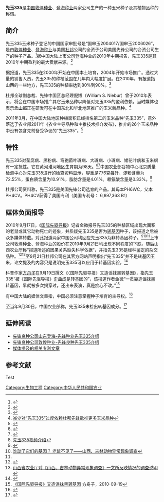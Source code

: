 '''先玉335'''是[[中国|中国]][[敦煌种业|敦煌种业]]、[[登海种业|登海种业]]两家公司生产的一种玉米种子及其植物品种的称谓。

==简介==
先玉335玉米种子登记的中国国家审批号是“国审玉2004017/国审玉2006026”，是由[[敦煌种业|敦煌种业]]、[[登海种业|登海种业]]与美国[[杜邦|杜邦]]公司的全资子公司美国先锋公司的合资公司生产的种子产品。<ref>{{Cite web |url=http://denghai.com/dhxf.asp |title=山东登海先锋公司简介 |accessdate=2010-09-20 |archive-date=2009-05-19 |archive-url=https://web.archive.org/web/20090519104951/http://www.denghai.com/dhxf.asp |dead-url=no }}</ref>据中国大陆上市公司登海种业的2010年中期报告，先玉335是其2010年中期盈利的最大贡献来源。<ref>{{Cite web |url=http://finance.ifeng.com/stock/ggpj/20100830/2567920.shtml |title=登海种业：先玉335 依然是盈利最大的贡献来源 |accessdate=2010-09-21 |archive-date=2013-05-15 |archive-url=https://web.archive.org/web/20130515092213/http://finance.ifeng.com/stock/ggpj/20100830/2567920.shtml |dead-url=no }}</ref>

据报道，先玉335在2000年开始在中国本土培育，2004年开始市场推广。通过大量的销售人员，先玉335的种植范围在几年内大幅度扩展。在2010年，有报道指山西的一些地方，先玉335的种植率达到80%到90%。<ref name="sina1">{{Cite web |url=http://news.sina.com.cn/c/sd/2010-09-21/130521147943.shtml |title=山西部分地区大老鼠绝迹被指与转基因玉米有关 |accessdate=2010-09-21 |archive-date=2010-09-23 |archive-url=https://web.archive.org/web/20100923194008/http://news.sina.com.cn/c/sd/2010-09-21/130521147943.shtml |dead-url=no }}</ref>

杜邦全球副总裁、先锋中国区总经理倪博（William S. Niebur）曾于2010年表示，将会在中国市场推广其它玉米品种以降低对先玉335的盈利依赖。当时媒体也表示[[孟山都|孟山都]]正在研发可在中国东北和华北地区推广的玉米新品种。<ref>[http://dycj.ynet.com/article.jsp?oid=69421891 减少对“先玉335”过度依赖杜邦先锋欲推更多玉米品种]{{dead link|date=2017年11月 |bot=InternetArchiveBot |fix-attempted=yes }}</ref>

2011年3月，在中国大陆地区种植面积已经排名第二的玉米品种“先玉335”，意外落选了农业部2011年《农业主导品种和主推技术推介发布》，推介的26个玉米品种中没有包含先前备受争议的“先玉335”。<ref>{{Cite web |url=http://news.hexun.com/2011-04-01/128445057.html |title=“先玉335”意外落榜农业部推介品种：再陷转基因漩涡 |accessdate=2011-04-04 |archive-date=2016-03-04 |archive-url=https://web.archive.org/web/20160304210633/http://news.hexun.com/2011-04-01/128445057.html |dead-url=no }}</ref>

==特性==
先玉335对茎腐病、黑粉病、弯孢菌叶斑病、大斑病、小斑病、矮花叶病和玉米螟有一定抗性。它在黄河淮河地区生育期为98天。<ref>{{Cite web |url=http://www.zcny.gov.cn/Article/zzzm/200906/11479.htm |title=先玉335资料 |accessdate=2010-09-20 |archive-date=2010-10-02 |archive-url=https://web.archive.org/web/20101002162624/http://www.zcny.gov.cn/Article/zzzm/200906/11479.htm |dead-url=no }}</ref><ref>{{Cite web |url=http://www.chinaseed114.com/newsinfo.php?id=2154 |title=先玉335 |accessdate=2010-09-20 |archive-date=2010-09-26 |archive-url=https://web.archive.org/web/20100926012939/http://www.chinaseed114.com/newsinfo.php?id=2154 |dead-url=no }}</ref>中国农业部谷物中心北京质量检测中心对先玉335进行的检查资料显示，容重是776克每升，淀粉含量为72.55%，蛋白质含量为10.91%，脂肪含量是4.01%，赖氨酸含量是0.33%。<ref>[http://video.sina.com.cn/v/b/24678645-1649083227.html 先玉335视频介绍]</ref>

杜邦公司资料称，先玉335是美国先锋公司选育的产品。其母本PH6WC，父本PH4CV。PH4CV获得了美国专利（美国专利号： 6,897,363 B1）

==媒体负面报导==
2010年9月17日，《[[国际先驱导报|国际先驱导报]]》记者金微报导先玉335的种植区域出现大面积的老鼠或其它动物死亡的迹象，并质疑先玉335是否为[[转基因|转基因]]种子，该报道之后被众多媒体转载。对此报道两家中国公司均回应先玉335为非转基因种子。<ref>{{Cite web |url=http://finance.qianlong.com/30055/2010/09/20/2801@6121577.htm |title=登海、敦煌“先玉335”玉米种子被指转基因 |accessdate=2010-09-20 |archive-date=2010-09-22 |archive-url=https://web.archive.org/web/20100922195225/http://finance.qianlong.com/30055/2010/09/20/2801@6121577.htm |dead-url=no }}</ref><ref name="查访">[http://www.vvcat.com/viewarticle.aspx?id=39787 谁动了它们的基因？ 老鼠不见了——山西、吉林动物异常现象调查]{{Dead link|date=2018年7月 |bot=InternetArchiveBot |fix-attempted=no }}</ref><ref name="sina1"/>上市公司敦煌种业、登海种业的股价在2010年9月21日均出现不同程度的下跌。随后山西农业厅称“报道所述的因果关系缺失科学依据”，并指先玉335是经种鉴定的杂交品种。<ref>{{Cite web |url=http://news.163.com/10/0922/06/6H5R4R2700014AEE.html |title=媒体转基因调查遭山西农业厅反驳 |accessdate=2010-09-22 |archive-date=2015-01-21 |archive-url=https://web.archive.org/web/20150121073607/http://news.163.com/10/0922/06/6H5R4R2700014AEE.html |dead-url=no }}</ref><ref>[http://www.sxnyt.gov.cn/news/kuaixun/2010/921/1092119359825I49GK7K80DHFB8BF6.html 山西省农业厅对《山西、吉林动物异常现象调查》一文所反映情况的调查说明]{{dead link|date=2017年11月 |bot=InternetArchiveBot |fix-attempted=yes }}</ref>至9月21日杜邦公司在其官方网站声明指出“先玉335”并不是转基因玉米，论文提及的内容只是说明先玉335可以应用于转基因实验。<ref>{{Cite web |url=http://www2.dupont.com/China_Country_Site/zh_CN/MediaCenter/DuPontChinaNews/2010news/statement20100921.html |title=杜邦公司郑重声明："先玉335"不是转基因玉米 |accessdate=2010-09-22 |archive-date=2010-09-24 |archive-url=https://web.archive.org/web/20100924035411/http://www2.dupont.com/China_Country_Site/zh_CN/MediaCenter/DuPontChinaNews/2010news/statement20100921.html |dead-url=no }}</ref>

科普作家[[方舟子|方舟子]]在9月19日撰文《〈国际先驱导报〉又造谣抹黑转基因》，指先玉335“被《国际先驱导报》歪曲成是转基因的”，该报道作者金微“一贯靠造谣抹黑转基因，早就被多次揭穿过，还出来表演，真是痴心不改。”<ref>[http://www.xys.org/xys/netters/Fang-Zhouzi/blog/transgenic15.txt 《国际先驱导报》又造谣抹黑转基因] {{Wayback|url=http://www.xys.org/xys/netters/Fang-Zhouzi/blog/transgenic15.txt |date=20100923131537 }}方舟子，2010-09-19</ref>

有中国大陆的媒体文章指，中国必须注意掌握种子培育的主导权。<ref>{{Cite web |url=http://news.163.com/10/0921/05/6H33LRMO00014AED.html |title=关于甘肃制种业的调查与思考 |access-date=2010-09-22 |archive-url=https://web.archive.org/web/20160304223129/http://news.163.com/10/0921/05/6H33LRMO00014AED.html |archive-date=2016-03-04 |dead-url=yes }}</ref>

至当年9月30日，中国农业部称，先玉335未检出转基因成分。<ref>{{Cite web |url=http://www.nbd.com.cn/newshtml/20100930/20100930235836628.html |title=农业部回应《每日经济新闻》：“先玉335”非转基因品种 |accessdate=2010-09-30 |archive-date=2016-03-05 |archive-url=https://web.archive.org/web/20160305225910/http://www.nbd.com.cn/newshtml/20100930/20100930235836628.html |dead-url=no }}</ref>

==延伸阅读==
*[http://www.pioneer.com/web/site/china/template.MAXIMIZE/menuitem.a1eeea38db2fa565ca97ca97310093a0/?javax.portlet.tpst=74198715cbf492a25bd1c514310093a0_ws_MX&javax.portlet.prp_74198715cbf492a25bd1c514310093a0_viewID=nonassociated_content_display_view&beanID=678112504&viewID=nonassociated_content_display_view&javax.portlet.begCacheTok=com.vignette.cachetoken&javax.portlet.endCacheTok=com.vignette.cachetoken&guid=62312558-7A0B-705D-FBAD-2F9EEA374D80 先锋良种公司山东登海-先锋种业先玉335介绍]{{Wayback|url=http://www.pioneer.com/web/site/china/template.MAXIMIZE/menuitem.a1eeea38db2fa565ca97ca97310093a0/?javax.portlet.tpst=74198715cbf492a25bd1c514310093a0_ws_MX&javax.portlet.prp_74198715cbf492a25bd1c514310093a0_viewID=nonassociated_content_display_view&beanID=678112504&viewID=nonassociated_content_display_view&javax.portlet.begCacheTok=com.vignette.cachetoken&javax.portlet.endCacheTok=com.vignette.cachetoken&guid=62312558-7A0B-705D-FBAD-2F9EEA374D80 |date=20090423074641 }}
*[http://www.pioneer.com/web/site/china/template.MAXIMIZE/menuitem.a1eeea38db2fa565ca97ca97310093a0/?javax.portlet.tpst=74198715cbf492a25bd1c514310093a0_ws_MX&javax.portlet.prp_74198715cbf492a25bd1c514310093a0_viewID=nonassociated_content_display_view&beanID=678112504&viewID=nonassociated_content_display_view&javax.portlet.begCacheTok=com.vignette.cachetoken&javax.portlet.endCacheTok=com.vignette.cachetoken&guid=11DC3060-AD3C-EE36-1241-1B84DF7CA4C3 先锋良种公司敦煌种业-先锋良种先玉335介绍]{{Wayback|url=http://www.pioneer.com/web/site/china/template.MAXIMIZE/menuitem.a1eeea38db2fa565ca97ca97310093a0/?javax.portlet.tpst=74198715cbf492a25bd1c514310093a0_ws_MX&javax.portlet.prp_74198715cbf492a25bd1c514310093a0_viewID=nonassociated_content_display_view&beanID=678112504&viewID=nonassociated_content_display_view&javax.portlet.begCacheTok=com.vignette.cachetoken&javax.portlet.endCacheTok=com.vignette.cachetoken&guid=11DC3060-AD3C-EE36-1241-1B84DF7CA4C3 |date=20090422032746 }}
*[http://patft.uspto.gov/netacgi/nph-Parser?Sect1=PTO1&Sect2=HITOFF&d=PALL&p=1&u=/netahtml/PTO/srchnum.htm&r=1&f=G&l=50&s1=6897363.PN.&OS=PN/6897363&RS=PN/6897363 媒体提及的相关专利文章]{{Wayback|url=http://patft.uspto.gov/netacgi/nph-Parser?Sect1=PTO1&Sect2=HITOFF&d=PALL&p=1&u=%2Fnetahtml%2FPTO%2Fsrchnum.htm&r=1&f=G&l=50&s1=6897363.PN.&OS=PN%2F6897363&RS=PN%2F6897363 |date=20180930050506 }}

==参考文献==
<div class="references-small">
<references></references>
</div>

[[Category:生物工程|Category:生物工程]]
[[Category:中华人民共和国农业|Category:中华人民共和国农业]]
Test